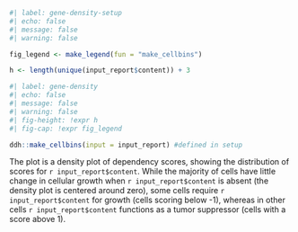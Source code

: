 ```r
#| label: gene-density-setup
#| echo: false
#| message: false
#| warning: false

fig_legend <- make_legend(fun = "make_cellbins")

h <- length(unique(input_report$content)) + 3
```

```r
#| label: gene-density
#| echo: false
#| message: false
#| warning: false
#| fig-height: !expr h
#| fig-cap: !expr fig_legend

ddh::make_cellbins(input = input_report) #defined in setup
```
  
The plot is a density plot of dependency scores, showing the distribution of scores for `r input_report$content`. While the majority of cells have little change in cellular growth when `r input_report$content` is absent (the density plot is centered around zero), some cells require `r input_report$content` for growth (cells scoring below -1), whereas in other cells `r input_report$content` functions as a tumor suppressor (cells with a score above 1).  
